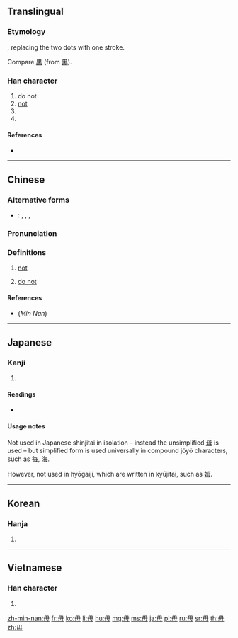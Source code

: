 {{character info/new}}
{{also|母}}
==Translingual==
{{stroke order|type=animate}}

===Etymology===
{{Han etyl}}
{{Han simp|母|f=⺀|t=丿}}, replacing the two dots with one stroke.

Compare [[黒]] (from [[黑]]).

===Han character===
{{Han char|rn=80|rad=毋|as=00|sn=4|four=77500|canj=WJ}}

# do not
# [[not]]
# {{surname|lang=zh}}
# {{mul-kangxi radical-def}}

====References====
* {{Han ref|kx=0588.230|dkj=16721|dj=0980.290|hdz=42380.010|uh=6BCB|ud=27595|bh=A4F0|bd=42224}}

----

==Chinese==
{{zh-forms}}

===Alternative forms===
* {{qual|Min Nan}}: {{zh-l|不|tr=m̄}}, {{zh-l|呣|tr=m̄}}, {{zh-l|唔|tr=m̄}}, {{zh-l|伓|tr=m̄}}

===Pronunciation===
{{theaji|m̄}}

{{zh-pron
|m=wú
|c=mou4
|h=pfs=mù/m̀
|mn=m̄
|w=
|mc=y
|oc=y
|ma=|ma2=
|cat=v,adv,n
}}

===Definitions===
{{zh-hanzi}}

# {{lb|zh|Min Nan}} [[not]]
#: {{zh-x|我 毋 捌字。|I'm illterate (literally: I '''don't''' know characters)|MN}}
# {{lb|zh|Classical Chinese}} [[do not]]
#: {{zh-x|宜 未 雨 而 綢繆，毋 臨 渴 而 掘 井。|[One] should, [when it is] not yet raining, bind tightly [the window]. [One] should not [wait] until [one is] thirsty [to] dig [a] well.<br />(Literally: One should prepare before it is too late, see {{zh-l|未雨綢繆}} and {{zh-l|臨渴掘井}}.)|ref=[[:zh:w:朱柏廬治家格言|'''Zhūzǐ Jiāxùn''': the familial rules of Zhuzi]] ([[:zh:s:朱子家訓|full text here]])|CL}}

====References====
* (''Min Nan'') {{thcwd|818|毋}}

----

==Japanese==

===Kanji===
{{ja-kanji|grade=|rs=毋00}}

# {{defn|lang=ja|sort=毋00}}

====Readings====
* {{ja-readings|on=[[ぶ]] (bu), [[む]] (mu)|kun=[[ない]] (nai), [[なかれ]] (nakare)}}

====Usage notes====
Not used in Japanese shinjitai in isolation – instead the unsimplified [[母]] is used – but simplified form is used universally in compound jōyō characters, such as [[毎]], [[海]].

However, not used in hyōgaiji, which are written in kyūjitai, such as [[姆]].

----

==Korean==

===Hanja===
{{ko-hanja|hangeul=무|eumhun=|rv=mu|mr=mu|y=mu}}

# {{defn|lang=ko|sort=毋00}}

----

==Vietnamese==

===Han character===
{{vi-hantu|[[vô]]|rs=毋00}}

# {{defn|lang=vi|sort=毋00}}

[[Category:CJKV radicals| ]]

[[zh-min-nan:毋]]
[[fr:毋]]
[[ko:毋]]
[[li:毋]]
[[hu:毋]]
[[mg:毋]]
[[ms:毋]]
[[ja:毋]]
[[pl:毋]]
[[ru:毋]]
[[sr:毋]]
[[th:毋]]
[[zh:毋]]